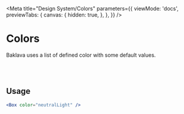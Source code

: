 
<Meta
  title="Design System/Colors"
  parameters={{
    viewMode: 'docs',
    previewTabs: {
      canvas: {
        hidden: true,
      },
    },
  }}
/>

# Colors

Baklava uses a list of defined color with some default values.

<div style={styles.colorBox} markdown="1">
  <ColorBox color="#F27A1A" colorText="Primary Key" />
  <ColorBox color="#0BC15C" colorText="Success Key" />
  <ColorBox color="#FF5043" colorText="Danger Key" />
  <ColorBox color="#FFB600" colorText="Warning Key" />
</div>

<div style={styles.colorBox}>
  <ColorBox color="#EF6114" colorText="Primary Highlight" />
  <ColorBox color="#09A44E" colorText="Success Highlight" />
  <ColorBox color="#FF3028" colorText="Danger Highlight" />
  <ColorBox color="#FF9800" colorText="Warning Highlight" />
</div>

<div style={styles.colorBox}>
  <ColorBox color="#FEF2E8" colorText="Primary Contrast" />
  <ColorBox color="#E7F9EF" colorText="Success Contrast" />
  <ColorBox color="#FFEEEC" colorText="Danger Contrast" />
  <ColorBox color="#FFF8E6" colorText="Warning Contrast" />
</div>

<br/>

<div style={styles.colorBox}>
  <ColorBox color="#000000" colorText="Neutral None" />
</div>

<div style={styles.colorBox}>
  <ColorBox color="#0F131A" colorText="Neutral Darkest" />
</div>

<div style={styles.colorBox}>
  <ColorBox color="#273142" colorText="Neutral Darker" />
</div>

<div style={styles.colorBox}>
  <ColorBox color="#6E7787" colorText="Neutral Dark" />
</div>

<div style={styles.colorBox}>
  <ColorBox color="#95A1B5" colorText="Neutral Light" />
</div>

<div style={styles.colorBox}>
  <ColorBox color="#AFBBCA" colorText="Neutral Lighter" />
</div>

<div style={styles.colorBox}>
  <ColorBox color="#F1F2F7" colorText="Neutral Lightest" />
</div>

<div style={styles.colorBox}>
  <ColorBox color="#FFFFFF" colorText="Neutral Full" />
</div>

<br/>

## Usage

```jsx
<Box color="neutralLight" />
```
